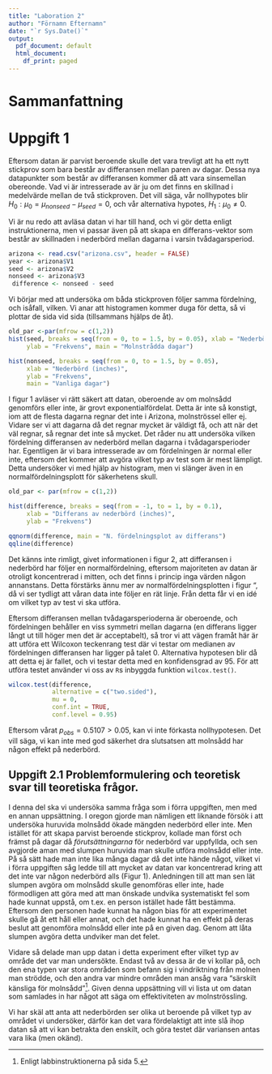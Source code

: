 ```yaml
---
title: "Laboration 2"
author: "Förnamn Efternamn"
date: "`r Sys.Date()`"
output:
  pdf_document: default
  html_document:
    df_print: paged
---
```

\renewcommand{\figurename}{Figur}
\renewcommand{\tablename}{Tabell}
# Sammanfattning

# Uppgift 1
Eftersom datan är parvist beroende skulle det vara trevligt att ha 
ett nytt stickprov som bara består av differansen mellan paren av dagar. 
Dessa nya datapunkter som består av differansen kommer då att vara
sinsemellan obereonde. Vad vi är intresserade av är ju om det finns en
skillnad i medelvärde mellan de två stickproven. Det vill säga, vår
nollhypotes blir $H_0 : \mu_0 = \mu_{nonseed} - \mu_{seed} = 0$, 
och vår alternativa hypotes, $H_1 : \mu_0 \ne 0$.

Vi är nu redo att avläsa datan vi har till hand, och vi gör detta enligt
instruktionerna, men vi passar även på att skapa en differans-vektor som
består av skillnaden i nederbörd mellan dagarna i varsin tvådagarsperiod.
```r
arizona <- read.csv("arizona.csv", header = FALSE)
year <- arizona$V1 
seed <- arizona$V2  
nonseed <- arizona$V3
 difference <- nonseed - seed
```

Vi börjar med att undersöka om båda stickproven följer samma fördelning,
och isåfall, vilken. Vi anar att histogramen kommer duga för detta, så 
vi plottar de sida vid sida (tillsammans hjälps de åt).

```r
old_par <-par(mfrow = c(1,2))
hist(seed, breaks = seq(from = 0, to = 1.5, by = 0.05), xlab = "Nederbörd (inches)",
     ylab = "Frekvens", main = "Molnstrådda dagar")

hist(nonseed, breaks = seq(from = 0, to = 1.5, by = 0.05),
     xlab = "Nederbörd (inches)",
     ylab = "Frekvens",
     main = "Vanliga dagar")
```

I figur 1 avläser vi rätt säkert att datan, oberoende av om molnsådd
genomförs eller inte, är grovt exponentialfördelat. Detta är inte så
konstigt, iom att de flesta dagarna regnar det inte i Arizona, molnströssel eller ej. Vidare ser vi att dagarna då det regnar mycket är väldigt få, och att när det väl regnar, så regnar det inte så mycket.
Det råder nu att undersöka vilken fördelning 
differansen av nederbörd mellan dagarna i tvådagarsperioder har. 
Egentligen är vi bara intresserade av om fördelningen är normal eller
inte, eftersom det kommer att avgöra vilket typ av test som är mest
lämpligt. Detta undersöker vi med hjälp av histogram, men vi slänger även
in en normalfördelningsplott för säkerhetens skull.

```r
old_par <- par(mfrow = c(1,2))

hist(difference, breaks = seq(from = -1, to = 1, by = 0.1), 
     xlab = "Differans av nederbörd (inches)",
     ylab = "Frekvens")

qqnorm(difference, main = "N. fördelningsplot av differans")
qqline(difference)
```

Det känns inte rimligt, givet informationen i figur 2, att differansen i nederbörd har följer en
normalfördelning, eftersom majoriteten av datan är otroligt koncentrerad i
mitten, och det finns i princip inga värden någon annanstans. Detta
förstärks ännu mer av normalfördelningsplotten i figur ", då vi ser tydligt att våran data inte följer 
en rät linje. Från detta får vi en idé om vilket typ av test vi ska utföra.

Eftersom differansen mellan tvådagarsperioderna är oberoende, och fördelningen behåller en viss symmetri mellan dagarna (en differans ligger långt ut till höger men det är acceptabelt), så tror vi att vägen framåt här är att utföra ett Wilcoxon teckenrang test där vi testar om 
medianen av fördelningen differansen har ligger på talet $0$. Alternativa hypotesen blir då att detta ej är fallet, och vi testar detta med en konfidensgrad av $95%$. För att utföra testet använder vi oss av 
`R`s inbyggda funktion `wilcox.test()`.

```r
wilcox.test(difference, 
            alternative = c("two.sided"),
            mu = 0, 
            conf.int = TRUE, 
            conf.level = 0.95)
```
Eftersom vårat $p_{obs} = 0.5107> 0.05$, kan vi inte förkasta nollhypotesen. Det vill säga, vi kan inte med god säkerhet dra slutsatsen att molnsådd har någon effekt på nederbörd. 


## Uppgift 2.1 Problemformulering och teoretisk svar till teoretiska frågor.
I denna del ska vi undersöka samma fråga som i förra uppgiften, men med en annan uppsättning.
I oregon gjorde man nämligen ett liknande försök i att undersöka huruvida molnsådd 
ökade mängden nederbörd eller inte. 
Men istället för att skapa parvist beroende stickprov, kollade man först och främst 
på dagar då _förutsättningarna_ för nederbörd var uppfyllda, och sen avgjorde aman med slumpen
huruvida man skulle utföra molnsådd eller inte. 
På så sätt hade man inte lika många dagar då det inte hände något, vilket vi i förra
uppgiften såg ledde till att mycket av datan var koncentrerad kring att det inte var
någon nederbörd alls (Figur 1). Anledningen till att man sen lät slumpen 
avgöra om molnsådd skulle genomföras eller inte, hade förmodligen att göra
med att man önskade undvika systematiskt fel som hade kunnat uppstå,
om t.ex. en person istället hade fått bestämma. Eftersom den personen hade kunnat 
ha någon bias för att experimentet skulle gå åt ett håll eller annat, och
det hade kunnat ha en effekt på deras beslut att genomföra molnsådd eller 
inte på en given dag. Genom att låta slumpen avgöra detta undviker man det felet.

Vidare så delade man upp datan i detta experiment efter vilket typ av område det 
var man undersökte. Endast två av dessa är de vi kollar på, och den ena typen var 
stora områden som befann sig i vindriktning från molnen man strödde, 
och den andra var mindre områden man ansåg vara "särskilt känsliga 
för molnsådd"^[Enligt labbinstruktionerna på sida 5.].
Given denna uppsättning vill vi lista ut om datan som samlades in har något att
säga om effektiviteten av molnströssling.


Vi har skäl att anta att nederbörden ser olika ut beroende på vilket typ av området vi undersöker, därför kan det vara fördelaktigt att inte slå ihop datan så att vi kan betrakta den enskilt, och göra testet där variansen antas vara lika (men okänd). 
    

